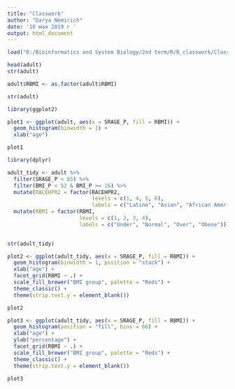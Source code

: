 ```yaml
---
title: "Classwork"
author: "Darya Nemirich"
date: '10 мая 2019 г '
output: html_document
---
```


```r
load("D:/Bioinformatics and System Biology/2nd term/R/R_classwork/Classwork1005/CHIS2009_reduced_2.Rdata")
```
```r
head(adult)
str(adult)

```
```r
adult$RBMI <- as.factor(adult$RBMI)

str(adult)
```


```r
library(ggplot2)
```


```r
plot1 <- ggplot(adult, aes(x = SRAGE_P, fill = RBMI)) + 
  geom_histogram(binwidth = 1) + 
  xlab("age")

plot1
```
```r
library(dplyr)
```

```r
adult_tidy <- adult %>% 
  filter(SRAGE_P < 85) %>% 
  filter(BMI_P < 52 & BMI_P >= 16) %>% 
  mutate(RACEHPR2 = factor(RACEHPR2,
                           levels = c(1, 4, 5, 6),
                           labels = c("Latino", "Asian", "African American", "White"))) %>% 
  mutate(RBMI = factor(RBMI,
                       levels = c(1, 2, 3, 4),
                       labels = c("Under", "Normal", "Over", "Obese")))

  
str(adult_tidy)

```

```r
plot2 <- ggplot(adult_tidy, aes(x = SRAGE_P, fill = RBMI)) + 
  geom_histogram(binwidth = 1, position = "stack") + 
  xlab("age") +
  facet_grid(RBMI ~ .) +
  scale_fill_brewer("BMI group", palette = "Reds") +
  theme_classic() +
  theme(strip.text.y = element_blank())

plot2
```

```r
plot3 <- ggplot(adult_tidy, aes(x = SRAGE_P, fill = RBMI)) + 
  geom_histogram(position = "fill", bins = 66) + 
  xlab("age") +
  ylab("percentage") +
  facet_grid(RBMI ~ .) +
  scale_fill_brewer("BMI group", palette = "Reds") +
  theme_classic() +
  theme(strip.text.y = element_blank())

plot3
```


